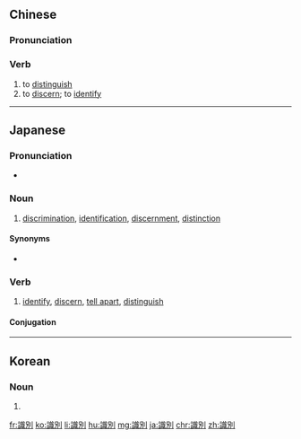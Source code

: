 {{also|识别}}
==Chinese==
{{zh-forms|s=识别}}

===Pronunciation===
{{zh-pron
|m=识bié
|c=sik1 bit6
|mn=qz:siak-pia̍t/tw,xm:sek-pia̍t/zz:sit-pia̍t
|cat=v
}}

===Verb===
{{zh-verb}}

# to [[distinguish]]
# to [[discern]]; to [[identify]]

{{zh-cat|Advanced}}

----

==Japanese==
{{ja-kanjitab|しき|べつ|yomi=on}}

===Pronunciation===
* {{ja-pron|しきべつ|yomi=o}}

===Noun===
{{ja-noun|しきべつ}}

# [[discrimination]], [[identification]], [[discernment]], [[distinction]]

====Synonyms====
* {{l|ja|区別}}

===Verb===
{{ja-verb-suru|tr=trans|しきべつ|}}

# [[identify]], [[discern]], [[tell apart]], [[distinguish]]
#: {{ja-usex|樹種を識別する|じゅしゅ を しきべつ する|identify the species of tree}}

====Conjugation====
{{ja-suru|しきべつ}}
----
==Korean==
{{ko-hanjatab}}

===Noun===
{{ko-noun|hj|hangeul=식별}}

# {{hanja form of|식별|[[discrimination]]}}

[[fr:識別]]
[[ko:識別]]
[[li:識別]]
[[hu:識別]]
[[mg:識別]]
[[ja:識別]]
[[chr:識別]]
[[zh:識別]]